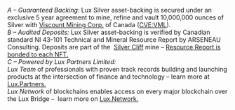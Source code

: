 *A – Guaranteed Backing:* Lux Silver asset-backing is secured under an exclusive 5 year agreement to mine,
refine and vault 10,000,000 ounces of Silver with [Viscount Mining Corp.](https://viscountmining.com) of Canada 
([CVE:VML](https://www.google.com/finance/quote/VML:CVE?sa=X&ved=2ahUKEwixnc31iLz-AhXFATQIHXQpCKQQ3ecFegQICRAY)).
<br />
*B – Audited Deposits:* Lux Silver asset-backing is verified by Canadian standard NI 43-101 
Technical and Mineral Resource Report by ARSENEAU Consulting. Deposits are part of the 
<a href="https://viscountmining.com/projects/silver-cliff/" target="_blank">Silver Cliff</a> 
mine – <a href="documents/Lux-Silver-Resource-Report.pdf" target="_blank">Resource Report is bonded to each NFT.</a>
<br />
*C – Powered by Lux Partners Limited:*
<br />
*Lux Team* of professionals with proven track records building and launching products 
at the intersection of finance and technology – learn more at <a href="https://lux.partners/" target="_blank">Lux.Partners.</a>
<br />
*Lux Network* of blockchains enables access on every major blockchain over the Lux Bridge – 
learn more on <a href="https://lux.network/" target="_blank">Lux.Network.</a>
